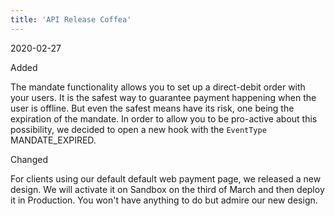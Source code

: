 ```yaml
---
title: 'API Release Coffea'  
---
```

<span class="date">2020-02-27</span>  
  
  
<div class="pill pill-green">Added</div>  
  

The mandate functionality allows you to set up a direct-debit order with your users. It is the safest way to guarantee payment happening when the user is offline. But even the safest means have its risk, one being the expiration of the mandate. In order to allow you to be pro-active about this possibility, we decided to open a new hook with the `EventType` MANDATE_EXPIRED.  
<div class="pill pill-purple">Changed</div>  
  

For clients using our default default web payment page, we released a new design. We will activate it on Sandbox on the third of March and then deploy it in Production. You won't have anything to do but admire our new design.